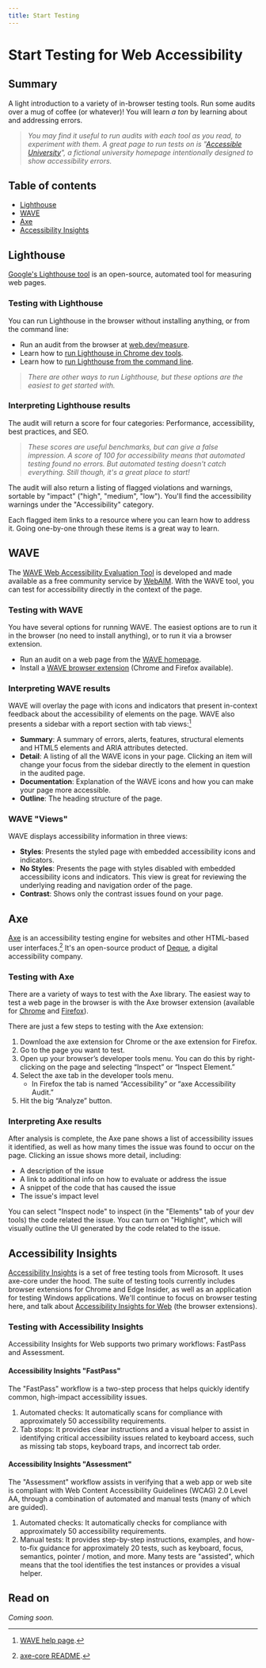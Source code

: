 ```yaml
---
title: Start Testing
---
```



<SEO
  title="Start Testing for Web Accessibility"
  description="An introduction to a variety of in-browser accessibility testing tools."
/>

# Start Testing for Web Accessibility

## Summary

A light introduction to a variety of in-browser testing tools. Run some audits over a mug of coffee (or whatever)! You will learn _a ton_ by learning about and addressing errors.

> _You may find it useful to run audits with each tool as you read, to experiment with them. A great page to run tests on is "[Accessible University](https://www.washington.edu/accesscomputing/AU/before.html)", a fictional university homepage intentionally designed to show accessibility errors._

## Table of contents

- [Lighthouse](/start-testing/#lighthouse)
- [WAVE](/start-testing/#wave)
- [Axe](/start-testing/#axe)
- [Accessibility Insights](/start-testing/#accessibility-insights)

## Lighthouse

[Google's Lighthouse tool](https://developers.google.com/web/tools/lighthouse/) is an open-source, automated tool for measuring web pages.

### Testing with Lighthouse

You can run Lighthouse in the browser without installing anything, or from the command line:

- Run an audit from the browser at [web.dev/measure](https://web.dev/measure).
- Learn how to [run Lighthouse in Chrome dev tools](https://developers.google.com/web/tools/lighthouse/#devtools).
- Learn how to [run Lighthouse from the command line](https://developers.google.com/web/tools/lighthouse/#cli).

> _There are other ways to run Lighthouse, but these options are the easiest to get started with._

### Interpreting Lighthouse results

The audit will return a score for four categories: Performance, accessibility, best practices, and SEO.

> _These scores are useful benchmarks, but can give a false impression. A score of 100 for accessibility means that automated testing found no errors. But automated testing doesn't catch everything. Still though, it's a great place to start!_

The audit will also return a listing of flagged violations and warnings, sortable by "impact" ("high", "medium", "low"). You'll find the accessibility warnings under the "Accessibility" category.

Each flagged item links to a resource where you can learn how to address it. Going one-by-one through these items is a great way to learn.

## WAVE

The [WAVE Web Accessibility Evaluation Tool](https://wave.webaim.org/) is developed and made available as a free community service by [WebAIM](http://webaim.org/). With the WAVE tool, you can test for accessibility directly in the context of the page.

### Testing with WAVE

You have several options for running WAVE. The easiest options are to run it in the browser (no need to install anything), or to run it via a browser extension.

- Run an audit on a web page from the [WAVE homepage](https://wave.webaim.org/).
- Install a [WAVE browser extension](https://wave.webaim.org/extension/) (Chrome and Firefox available).

### Interpreting WAVE results

WAVE will overlay the page with icons and indicators that present in-context feedback about the accessibility of elements on the page. WAVE also presents a sidebar with a report section with tab views:[^wave-help]

- **Summary**: A summary of errors, alerts, features, structural elements and HTML5 elements and ARIA attributes detected.
- **Detail**: A listing of all the WAVE icons in your page. Clicking an item will change your focus from the sidebar directly to the element in question in the audited page.
- **Documentation**: Explanation of the WAVE icons and how you can make your page more accessible.
- **Outline**: The heading structure of the page.

### WAVE "Views"

WAVE displays accessibility information in three views:

- **Styles**: Presents the styled page with embedded accessibility icons and indicators.
- **No Styles**: Presents the page with styles disabled with embedded accessibility icons and indicators. This view is great for reviewing the underlying reading and navigation order of the page.
- **Contrast**: Shows only the contrast issues found on your page.

## Axe

[Axe](https://www.deque.com/axe/) is an accessibility testing engine for websites and other HTML-based user interfaces.[^axe-core-readme] It's an open-source product of [Deque](https://www.deque.com/), a digital accessibility company.

### Testing with Axe

There are a variety of ways to test with the Axe library. The easiest way to test a web page in the browser is with the Axe browser extension (available for [Chrome](http://bitly.com/aXe-Chrome) and [Firefox](http://bit.ly/axe-Firefox)).

There are just a few steps to testing with the Axe extension:

1. Download the axe extension for Chrome or the axe extension for Firefox.
2. Go to the page you want to test.
3. Open up your browser’s developer tools menu. You can do this by right-clicking on the page and selecting “Inspect” or “Inspect Element.”
4. Select the axe tab in the developer tools menu.
   - In Firefox the tab is named “Accessibility” or “axe Accessibility Audit.”
5. Hit the big “Analyze” button.

### Interpreting Axe results

After analysis is complete, the Axe pane shows a list of accessibility issues it identified, as well as how many times the issue was found to occur on the page. Clicking an issue shows more detail, including:

- A description of the issue
- A link to additional info on how to evaluate or address the issue
- A snippet of the code that has caused the issue
- The issue's impact level

You can select "Inspect node" to inspect (in the "Elements" tab of your dev tools) the code related the issue. You can turn on "Highlight", which will visually outline the UI generated by the code related to the issue.

## Accessibility Insights

[Accessibility Insights](https://accessibilityinsights.io/) is a set of free testing tools from Microsoft. It uses axe-core under the hood. The suite of testing tools currently includes browser extensions for Chrome and Edge Insider, as well as an application for testing Windows applications. We'll continue to focus on browser testing here, and talk about [Accessibility Insights for Web](https://accessibilityinsights.io/docs/en/web/overview) (the browser extensions).

### Testing with Accessibility Insights

Accessibility Insights for Web supports two primary workflows: FastPass and Assessment.

#### Accessibility Insights "FastPass"

The "FastPass" workflow is a two-step process that helps quickly identify common, high-impact accessibility issues.

1. Automated checks: It automatically scans for compliance with approximately 50 accessibility requirements.
2. Tab stops: It provides clear instructions and a visual helper to assist in identifying critical accessibility issues related to keyboard access, such as missing tab stops, keyboard traps, and incorrect tab order.

#### Accessibility Insights "Assessment"

The "Assessment" workflow assists in verifying that a web app or web site is compliant with Web Content Accessibility Guidelines (WCAG) 2.0 Level AA, through a combination of automated and manual tests (many of which are guided).

1. Automated checks: It automatically checks for compliance with approximately 50 accessibility requirements.
2. Manual tests: It provides step-by-step instructions, examples, and how-to-fix guidance for approximately 20 tests, such as keyboard, focus, semantics, pointer / motion, and more. Many tests are "assisted", which means that the tool identifies the test instances or provides a visual helper.

## Read on

_Coming soon._

[^wave-help]: [WAVE help page](https://wave.webaim.org/help).
[^axe-core-readme]: [axe-core README](https://github.com/dequelabs/axe-core).

